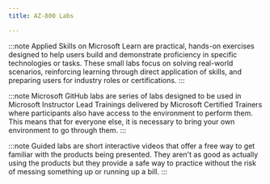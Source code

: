---
title: AZ-800 Labs

---


<Tabs>
  <TabItem label="Applied Skills">

:::note 
Applied Skills on Microsoft Learn are practical, hands-on exercises designed to help users build and demonstrate proficiency in specific technologies or tasks. These small labs focus on solving real-world scenarios, reinforcing learning through direct application of skills, and preparing users for industry roles or certifications.
:::

  <CardGrid>
    <LinkCard title="Administer Active Directory Domain Services" href="https://learn.microsoft.com/credentials/applied-skills/administer-active-directory-domain-services/?WT.mc_id=studentamb_165290" /> 
    <LinkCard title="Deploy and manage Microsoft Azure Arc–enabled servers" href="https://learn.microsoft.com/credentials/applied-skills/deploy-and-manage-microsoft-azure-arc-enabled-servers/?WT.mc_id=studentamb_165290" /> 
  </CardGrid>
  </TabItem>

  <TabItem label="Microsoft GitHub">

:::note 
Microsoft GitHub labs are series of labs designed to be used in Microsoft Instructor Lead Trainings delivered by Microsoft Certified Trainers where participants also have access to the environment to perform them. This means that for everyone else, it is necessary to bring your own environment to go through them. 
:::
<Tabs>
  <TabItem label="Simple Steps">
  <CardGrid>
    <LinkCard title="Implementing identity services and Group Policy" href="https://microsoftlearning.github.io/AZ-800-Administering-Windows-Server-Hybrid-Core-Infrastructure/Instructions/Labs/LAB_01_Implementing_identity_services_and_Group_Policy.html" /> 
    <LinkCard title="Implementing integration between AD DS and Microsoft Entra ID" href="https://microsoftlearning.github.io/AZ-800-Administering-Windows-Server-Hybrid-Core-Infrastructure/Instructions/Labs/LAB_02_Implementing_integration_between_AD%20DS_and_Azure_AD.html" /> 
    <LinkCard title="Managing Windows Server" href="https://microsoftlearning.github.io/AZ-800-Administering-Windows-Server-Hybrid-Core-Infrastructure/Instructions/Labs/LAB_03_Managing_Windows_Server.html" /> 
    <LinkCard title="Using Windows Admin Center in hybrid scenarios" href="https://microsoftlearning.github.io/AZ-800-Administering-Windows-Server-Hybrid-Core-Infrastructure/Instructions/Labs/LAB_04_Using_Windows_Admin_Center_in_hybrid_scenarios.html" /> 
    <LinkCard title="Implementing and configuring virtualization in Windows Server" href="https://microsoftlearning.github.io/AZ-800-Administering-Windows-Server-Hybrid-Core-Infrastructure/Instructions/Labs/LAB_05_Implementing_and_configuring_virtualization_in_Windows_Server.html" /> 
    <LinkCard title="Deploying and configuring Windows Server on Azure VMs" href="https://microsoftlearning.github.io/AZ-800-Administering-Windows-Server-Hybrid-Core-Infrastructure/Instructions/Labs/LAB_06_Deploying_and_configuring_Windows_Server_on_Azure_VMs.html" /> 
    <LinkCard title="Implementing and configuring network infrastructure services in Windows Server" href="https://microsoftlearning.github.io/AZ-800-Administering-Windows-Server-Hybrid-Core-Infrastructure/Instructions/Labs/LAB_07_Implementing_and_configuring_network_infrastructure_services_in_Windows_Server.html" /> 
    <LinkCard title="Implementing hybrid networking infrastructure" href="https://microsoftlearning.github.io/AZ-800-Administering-Windows-Server-Hybrid-Core-Infrastructure/Instructions/Labs/LAB_08_Implementing_hybrid_networking_infrastructure.html" /> 
    <LinkCard title="Implementing storage solutions in Windows Server" href="https://microsoftlearning.github.io/AZ-800-Administering-Windows-Server-Hybrid-Core-Infrastructure/Instructions/Labs/LAB_09_Implementing_storage_solutions_in_Windows_Server.html" /> 
    <LinkCard title="Implementing Azure File Sync" href="https://microsoftlearning.github.io/AZ-800-Administering-Windows-Server-Hybrid-Core-Infrastructure/Instructions/Labs/LAB_10_Implementing_Azure_File_Sync.html" /> 
  </CardGrid>
  </TabItem>

  <TabItem label="Thorough Steps">

  <CardGrid>
    <LinkCard title="Implementing identity services and Group Policy" href="https://microsoftlearning.github.io/AZ-800-Administering-Windows-Server-Hybrid-Core-Infrastructure/Instructions/Labs/LAB_AK_01_Implementing_identity_services_and_Group_Policy.html" /> 
    <LinkCard title="Implementing integration between AD DS and Microsoft Entra ID" href="https://microsoftlearning.github.io/AZ-800-Administering-Windows-Server-Hybrid-Core-Infrastructure/Instructions/Labs/LAB_AK_02_Implementing_integration_between_AD%20DS_and_Azure_AD.html" /> 
    <LinkCard title="Managing Windows Server" href="https://microsoftlearning.github.io/AZ-800-Administering-Windows-Server-Hybrid-Core-Infrastructure/Instructions/Labs/LAB_AK_03_Managing_Windows_Server.html" /> 
    <LinkCard title="Using Windows Admin Center in hybrid scenarios" href="https://microsoftlearning.github.io/AZ-800-Administering-Windows-Server-Hybrid-Core-Infrastructure/Instructions/Labs/LAB_AK_04_Using_Windows_Admin_Center_in_hybrid_scenarios.html" /> 
    <LinkCard title="Implementing and configuring virtualization in Windows Server" href="https://microsoftlearning.github.io/AZ-800-Administering-Windows-Server-Hybrid-Core-Infrastructure/Instructions/Labs/LAB_AK_05_Implementing_and_configuring_virtualization_in_Windows_Server.html" /> 
    <LinkCard title="Deploying and configuring Windows Server on Azure VMs" href="https://microsoftlearning.github.io/AZ-800-Administering-Windows-Server-Hybrid-Core-Infrastructure/Instructions/Labs/LAB_AK_06_Deploying_and_configuring_Windows_Server_on_Azure_VMs.html" /> 
    <LinkCard title="Implementing and configuring network infrastructure services in Windows Server" href="https://microsoftlearning.github.io/AZ-800-Administering-Windows-Server-Hybrid-Core-Infrastructure/Instructions/Labs/LAB_AK_07_Implementing_and_configuring_network_infrastructure_services_in_Windows%20Server.html" /> 
    <LinkCard title="Implementing hybrid networking infrastructure" href="https://microsoftlearning.github.io/AZ-800-Administering-Windows-Server-Hybrid-Core-Infrastructure/Instructions/Labs/LAB_AK_08_Implementing_hybrid_networking_infrastructure.html" /> 
    <LinkCard title="Implementing storage solutions in Windows Server" href="https://microsoftlearning.github.io/AZ-800-Administering-Windows-Server-Hybrid-Core-Infrastructure/Instructions/Labs/LAB_AK_09_Implementing_storage_solutions_in_Windows_Server.html" /> 
    <LinkCard title="Implementing Azure File Sync" href="https://microsoftlearning.github.io/AZ-800-Administering-Windows-Server-Hybrid-Core-Infrastructure/Instructions/Labs/LAB_AK_10_Implementing_Azure_File_Sync.html" /> 
  </CardGrid>
  </TabItem>
</Tabs>
</TabItem>
  <TabItem label="Guided Labs">

:::note 
Guided labs are short interactive videos that offer a free way to get familiar with the products being presented. They aren't as good as actually using the products but they provide a safe way to practice without the risk of messing something up or running up a bill.
:::

  <CardGrid>
    <LinkCard title="Implementing identity services and Group Policy" href="https://mslabs.cloudguides.com/guides/AZ-800%20Lab%20Simulation%20-%20Implementing%20identity%20services%20and%20Group%20Policy" /> 
    <LinkCard title="Implementing integration between AD DS and Microsoft Entra ID" href="https://mslabs.cloudguides.com/guides/AZ-800%20Lab%20Simulation%20-%20Implementing%20integration%20between%20AD%20DS%20and%20Azure%20AD" /> 
    <LinkCard title="Managing Windows Server" href="https://mslabs.cloudguides.com/guides/AZ-800%20Lab%20Simulation%20-%20Managing%20Windows%20Server" /> 
    <LinkCard title="Using Windows Admin Center in hybrid scenarios" href="https://mslabs.cloudguides.com/guides/AZ-800%20Lab%20Simulation%20-%20Using%20Windows%20Admin%20Center%20in%20hybrid%20scenarios" /> 
    <LinkCard title="Implementing and configuring virtualization in Windows Server" href="https://mslabs.cloudguides.com/guides/AZ-800%20Lab%20Simulation%20-%20Implementing%20and%20configuring%20virtualization%20in%20Windows%20Server" /> 
    <LinkCard title="Deploying and configuring Windows Server on Azure VMs" href="https://mslabs.cloudguides.com/guides/AZ-800%20Lab%20Simulation%20-%20Deploying%20and%20configuring%20Windows%20Server%20on%20Azure%20VMs" /> 
    <LinkCard title="Implementing and configuring network infrastructure services in Windows Server" href="https://mslabs.cloudguides.com/guides/AZ-800%20Lab%20Simulation%20-%20Implementing%20and%20configuring%20network%20infrastructure%20services%20in%20Windows%20Server" /> 
    <LinkCard title="Implementing hybrid networking infrastructure" href="https://mslabs.cloudguides.com/guides/AZ-800%20Lab%20Simulation%20-%20Implementing%20hybrid%20networking%20infrastructure" /> 
    <LinkCard title="Implementing storage solutions in Windows Server" href="https://mslabs.cloudguides.com/guides/AZ-800%20Lab%20Simulation%20-%20Implementing%20storage%20solutions%20in%20Windows%20Server" /> 
    <LinkCard title="Implementing Azure File Sync" href="https://mslabs.cloudguides.com/guides/AZ-800%20Lab%20Simulation%20-%20Implementing%20Azure%20File%20Sync" /> 
  </CardGrid>
  </TabItem>
</Tabs>
